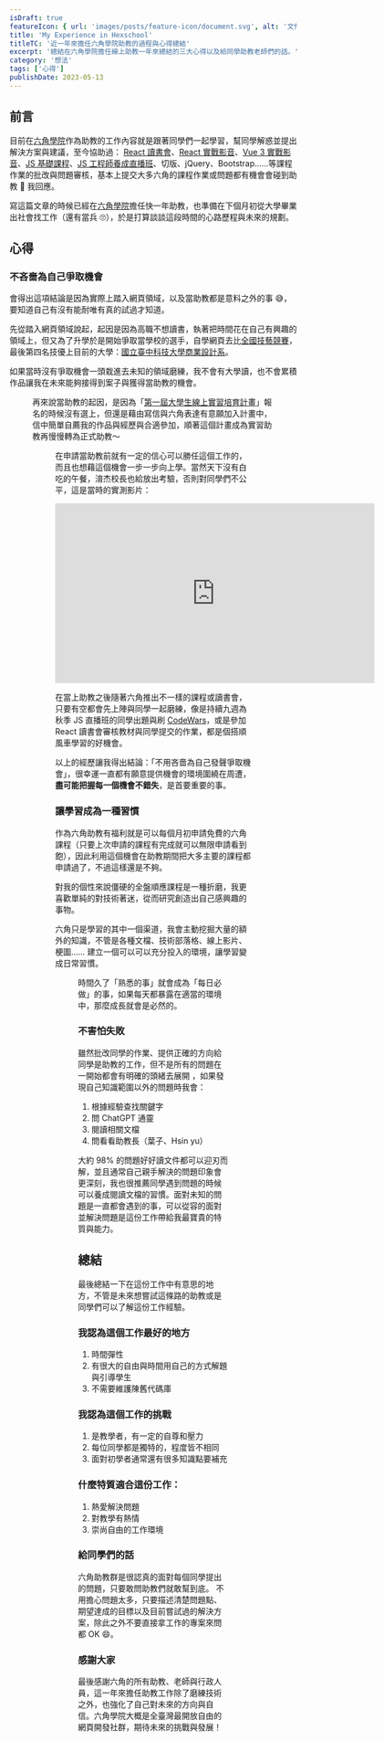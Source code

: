 ```yaml
---
isDraft: true
featureIcon: { url: 'images/posts/feature-icon/document.svg', alt: '文件符號' }
title: 'My Experience in Hexschool'
titleTC: '近一年來擔任六角學院助教的過程與心得總結'
excerpt: '總結在六角學院擔任線上助教一年來總結的三大心得以及給同學助教老師們的話。'
category: '想法'
tags: ['心得']
publishDate: 2023-05-13
---
```


## 前言

目前在[六角學院](https://www.hexschool.com/)作為助教的工作內容就是跟著同學們一起學習，幫同學解惑並提出解決方案與建議，至今協助過： [React 讀書會](https://www.hexschool.com/2022/06/27/2022-06-27-react-study-circle/)、[React 實戰影音](https://www.hexschool.com/courses/react.html#recommend)、[Vue 3 實戰影音](https://www.hexschool.com/vue/)、[JS 基礎課程](https://www.hexschool.com/courses/javascript.html)、[JS 工程師養成直播班](https://www.hexschool.com/courses/js-training.html)、切版、jQuery、Bootstrap……等課程作業的批改與問題審核，基本上提交大多六角的課程作業或問題都有機會會碰到助教 🍙 我回應。

寫這篇文章的時候已經在[六角學院](https://www.hexschool.com/)擔任快一年助教，也準備在下個月初從大學畢業出社會找工作（還有當兵 🙄），於是打算談談這段時間的心路歷程與未來的規劃。

## 心得

### 不吝嗇為自己爭取機會

會得出這項結論是因為實際上踏入網頁領域，以及當助教都是意料之外的事 😅，要知道自己有沒有能耐唯有真的試過才知道。

先從踏入網頁領域說起，起因是因為高職不想讀書，執著把時間花在自己有興趣的領域上，但又為了升學於是開始爭取當學校的選手，自學網頁去比[全國技藝競賽](https://sci.me.ntnu.edu.tw/)，最後第四名技優上目前的大學：[國立臺中科技大學商業設計系](https://cd.nutc.edu.tw/)。

如果當時沒有爭取機會一頭栽進去未知的領域磨練，我不會有大學讀，也不會累積作品讓我在未來能夠接得到案子與獲得當助教的機會。

<Figure
  loading="lazy"
  width="1200"
  height="900"
  src="images/posts/my-experience-in-hexschool/works.webp"
  alt="2019 技優作品集內容片段"
  title="2019 技優作品集內容片段"
/>

再來說當助教的起因，是因為「[第一屆大學生線上實習培育計畫](https://hexschool.kktix.cc/events/practice-online-1)」報名的時候沒有選上，但還是藉由寫信與六角表達有意願加入計畫中，信中簡單自薦我的作品與經歷與合適參加，順著這個計畫成為實習助教再慢慢轉為正式助教～

<Figure
  loading="lazy"
  width="800"
  height="692"
  src="images/posts/my-experience-in-hexschool/email.webp"
  alt="當助教前 2019 的技優作品集"
  title="與六角毛遂自薦"
/>

在申請當助教前就有一定的信心可以勝任這個工作的，而且也想藉這個機會一步一步向上學。當然天下沒有白吃的午餐，淯杰校長也給放出考驗，否則對同學們不公平，這是當時的實測影片：

<iframe
  loading="lazy"
  width="560"
  height="315"
  src="https://www.youtube.com/embed/ZZ68i5vle-A"
  title="YouTube video player"
  frameborder="0"
  allow="accelerometer; autoplay; clipboard-write; encrypted-media; gyroscope; picture-in-picture; web-share"
  allowfullscreen
></iframe>

在當上助教之後隨著六角推出不一樣的課程或讀書會，只要有空都會先上陣與同學一起磨練，像是持續九週為秋季 JS 直播班的同學出題與刷 [CodeWars](https://www.codewars.com/)，或是參加 React 讀書會審核教材與同學提交的作業，都是個搭順風車學習的好機會。

以上的經歷讓我得出結論：「不用吝嗇為自己發聲爭取機會」，很幸運一直都有願意提供機會的環境圍繞在周遭，**盡可能把握每一個機會不錯失**，是首要重要的事。

### 讓學習成為一種習慣

作為六角助教有福利就是可以每個月初申請免費的六角課程（只要上次申請的課程有完成就可以無限申請看到飽），因此利用這個機會在助教期間把大多主要的課程都申請過了，不過這樣還是不夠。

對我的個性來說僵硬的全盤順應課程是一種折磨，我更喜歡單純的對技術著迷，從而研究創造出自己感興趣的事物。

六角只是學習的其中一個渠道，我會主動挖掘大量的額外的知識，不管是各種文檔、技術部落格、線上影片、梗圖…… 建立一個可以可以充分投入的環境，讓學習變成日常習慣。

<Figure
  loading="lazy"
  width="800"
  height="692"
  src="images/posts/my-experience-in-hexschool/youtube-sub.webp"
  alt="我在 YouTube 上訂閱過的程式頻道"
  title="我在 YouTube 上訂閱過的程式頻道"
/>

時間久了「熟悉的事」就會成為「每日必做」的事，如果每天都暴露在適當的環境中，那麼成長就會是必然的。

### 不害怕失敗

雖然批改同學的作業、提供正確的方向給同學是助教的工作，但不是所有的問題在一開始都會有明確的頭緒去展開
，如果發現自己知識範圍以外的問題時我會：

1. 根據經驗查找關鍵字
2. 問 ChatGPT 通靈
3. 閱讀相關文檔
4. 問看看助教長（葉子、Hsin yu）

大約 98% 的問題好好讀文件都可以迎刃而解，並且通常自己親手解決的問題印象會更深刻，我也很推薦同學遇到問題的時候可以養成閱讀文檔的習慣。面對未知的問題是一直都會遇到的事，可以從容的面對並解決問題是這份工作帶給我最寶貴的特質與能力。

## 總結

最後總結一下在這份工作中有意思的地方，不管是未來想嘗試這條路的助教或是同學們可以了解這份工作經驗。

### 我認為這個工作最好的地方

1. 時間彈性
2. 有很大的自由與時間用自己的方式解題與引導學生
3. 不需要維護陳舊代碼庫

### 我認為這個工作的挑戰

1. 是教學者，有一定的自尊和壓力
2. 每位同學都是獨特的，程度皆不相同
3. 面對初學者通常還有很多知識點要補充

### 什麼特質適合這份工作：

1. 熱愛解決問題
2. 對教學有熱情
3. 崇尚自由的工作環境

### 給同學們的話

六角助教群是很認真的面對每個同學提出的問題，只要敢問助教們就敢幫到底。
不用擔心問題太多，只要描述清楚問題點、期望達成的目標以及目前嘗試過的解決方案，除此之外不要直接拿工作的專案來問都 OK 😄。

### 感謝大家

最後感謝六角的所有助教、老師與行政人員，這一年來擔任助教工作除了磨練技術之外，也強化了自己對未來的方向與自信。六角學院大概是全臺灣最開放自由的網頁開發社群，期待未來的挑戰與發展！
